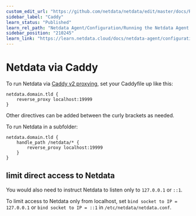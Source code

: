 ```yaml
---
custom_edit_url: "https://github.com/netdata/netdata/edit/master/docs/Running-behind-caddy.md"
sidebar_label: "Caddy"
learn_status: "Published"
learn_rel_path: "Netdata Agent/Configuration/Running the Netdata Agent behind a reverse proxy"
sidebar_position: "210245"
learn_link: "https://learn.netdata.cloud/docs/netdata-agent/configuration/running-the-netdata-agent-behind-a-reverse-proxy/caddy"
---
```



# Netdata via Caddy

To run Netdata via [Caddy v2 proxying,](https://caddyserver.com/docs/caddyfile/directives/reverse_proxy) set your Caddyfile up like this:

```caddyfile
netdata.domain.tld {
    reverse_proxy localhost:19999
}
```

Other directives can be added between the curly brackets as needed.

To run Netdata in a subfolder:

```caddyfile
netdata.domain.tld {
    handle_path /netdata/* {
        reverse_proxy localhost:19999
    }
}
```

## limit direct access to Netdata

You would also need to instruct Netdata to listen only to `127.0.0.1` or `::1`.

To limit access to Netdata only from localhost, set `bind socket to IP = 127.0.0.1` or `bind socket to IP = ::1` in `/etc/netdata/netdata.conf`.


